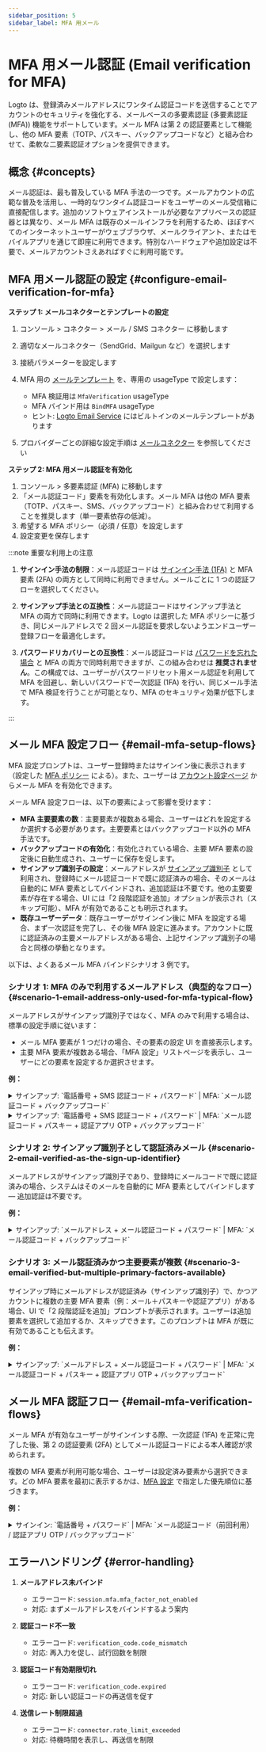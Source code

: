```yaml
---
sidebar_position: 5
sidebar_label: MFA 用メール
---
```


# MFA 用メール認証 (Email verification for MFA)

Logto は、登録済みメールアドレスにワンタイム認証コードを送信することでアカウントのセキュリティを強化する、メールベースの多要素認証 (多要素認証 (MFA)) 機能をサポートしています。メール MFA は第 2 の認証要素として機能し、他の MFA 要素（TOTP、パスキー、バックアップコードなど）と組み合わせて、柔軟な二要素認証オプションを提供できます。

## 概念 \{#concepts}

メール認証は、最も普及している MFA 手法の一つです。メールアカウントの広範な普及を活用し、一時的なワンタイム認証コードをユーザーのメール受信箱に直接配信します。追加のソフトウェアインストールが必要なアプリベースの認証器とは異なり、メール MFA は既存のメールインフラを利用するため、ほぼすべてのインターネットユーザーがウェブブラウザ、メールクライアント、またはモバイルアプリを通じて即座に利用できます。特別なハードウェアや追加設定は不要で、メールアカウントさえあればすぐに利用可能です。

## MFA 用メール認証の設定 \{#configure-email-verification-for-mfa}

**ステップ 1: メールコネクターとテンプレートの設定**

1. <CloudLink to="/connectors/passwordless">
     コンソール > コネクター > メール / SMS コネクター
   </CloudLink> に移動します
2. 適切なメールコネクター（SendGrid、Mailgun など）を選択します
3. 接続パラメーターを設定します
4. MFA 用の [メールテンプレート](/connectors/email-connectors/email-templates) を、専用の usageType で設定します：

   - MFA 検証用は `MfaVerification` usageType
   - MFA バインド用は `BindMFA` usageType
   - ヒント: [Logto Email Service](/connectors/email-connectors/built-in-email-service) にはビルトインのメールテンプレートがあります

5. プロバイダーごとの詳細な設定手順は [メールコネクター](/connectors/email-connectors) を参照してください

**ステップ 2: MFA 用メール認証を有効化**

1. <CloudLink to="/mfa">コンソール > 多要素認証 (MFA)</CloudLink> に移動します
2. 「メール認証コード」要素を有効化します。メール MFA は他の MFA 要素（TOTP、パスキー、SMS、バックアップコード）と組み合わせて利用することを推奨します（単一要素依存の低減）。
3. 希望する MFA ポリシー（必須 / 任意）を設定します
4. 設定変更を保存します

:::note 重要な利用上の注意

1. **サインイン手法の制限**：メール認証コードは [サインイン手法 (1FA)](/end-user-flows/sign-up-and-sign-in/sign-in) と MFA 要素 (2FA) の両方として同時に利用できません。メールごとに 1 つの認証フローを選択してください。

2. **サインアップ手法との互換性**：メール認証コードはサインアップ手法と MFA の両方で同時に利用できます。Logto は選択した MFA ポリシーに基づき、同じメールアドレスで 2 回メール認証を要求しないようエンドユーザー登録フローを最適化します。

3. **パスワードリカバリーとの互換性**：メール認証コードは [パスワードを忘れた場合](/end-user-flows/sign-up-and-sign-in/reset-password) と MFA の両方で同時利用できますが、この組み合わせは **推奨されません**。この構成では、ユーザーがパスワードリセット用メール認証を利用して MFA を回避し、新しいパスワードで一次認証 (1FA) を行い、同じメール手法で MFA 検証を行うことが可能となり、MFA のセキュリティ効果が低下します。

:::

## メール MFA 設定フロー \{#email-mfa-setup-flows}

MFA 設定プロンプトは、ユーザー登録時またはサインイン後に表示されます（設定した [MFA ポリシー](/end-user-flows/mfa/configure-mfa#global-mfa-configuration) による）。また、ユーザーは [アカウント設定ページ](/end-user-flows/account-settings/by-account-api#update-or-link-new-email) からメール MFA を有効化できます。

メール MFA 設定フローは、以下の要素によって影響を受けます：

- **MFA 主要要素の数**：主要要素が複数ある場合、ユーザーはどれを設定するか選択する必要があります。主要要素とはバックアップコード以外の MFA 手法です。
- **バックアップコードの有効化**：有効化されている場合、主要 MFA 要素の設定後に自動生成され、ユーザーに保存を促します。
- **サインアップ識別子の設定**：メールアドレスが [サインアップ識別子](/end-user-flows/sign-up-and-sign-in/sign-up#set-up-the-sign-up-identifier) として利用され、登録時にメール認証コードで既に認証済みの場合、そのメールは自動的に MFA 要素としてバインドされ、追加認証は不要です。他の主要要素が存在する場合、UI には「2 段階認証を追加」オプションが表示され（スキップ可能）、MFA が有効であることも明示されます。
- **既存ユーザーデータ**：既存ユーザーがサインイン後に MFA を設定する場合、まず一次認証を完了し、その後 MFA 設定に進みます。アカウントに既に認証済みの主要メールアドレスがある場合、上記サインアップ識別子の場合と同様の挙動となります。

以下は、よくあるメール MFA バインドシナリオ 3 例です。

### シナリオ 1: MFA のみで利用するメールアドレス（典型的なフロー） \{#scenario-1-email-address-only-used-for-mfa-typical-flow}

メールアドレスがサインアップ識別子ではなく、MFA のみで利用する場合は、標準の設定手順に従います：

- メール MFA 要素が 1 つだけの場合、その要素の設定 UI を直接表示します。
- 主要 MFA 要素が複数ある場合、「MFA 設定」リストページを表示し、ユーザーにどの要素を設定するか選択させます。

**例：**

<details>
  <summary>
    サインアップ: `電話番号 + SMS 認証コード + パスワード` | MFA: `メール認証コード +
    バックアップコード`
  </summary>
  <img src="/img/assets/email-mfa-setup-scenario-1-1.png" alt="Email MFA setup flow 1-1" />
</details>

<details>
  <summary>
    サインアップ: `電話番号 + SMS 認証コード + パスワード` | MFA: `メール認証コード + パスキー +
    認証アプリ OTP + バックアップコード`
  </summary>
  <img src="/img/assets/email-mfa-setup-scenario-1-2.png" alt="Email MFA setup flow 1-2" />
</details>

### シナリオ 2: サインアップ識別子として認証済みメール \{#scenario-2-email-verified-as-the-sign-up-identifier}

メールアドレスがサインアップ識別子であり、登録時にメールコードで既に認証済みの場合、システムはそのメールを自動的に MFA 要素としてバインドします — 追加認証は不要です。

**例：**

<details>
  <summary>
    サインアップ: `メールアドレス + メール認証コード + パスワード` | MFA: `メール認証コード +
    バックアップコード`
  </summary>
  <img src="/img/assets/email-mfa-setup-scenario-2.png" alt="Email MFA setup flow 2" />
</details>

### シナリオ 3: メール認証済みかつ主要要素が複数 \{#scenario-3-email-verified-but-multiple-primary-factors-available}

サインアップ時にメールアドレスが認証済み（サインアップ識別子）で、かつアカウントに複数の主要 MFA 要素（例：メール＋パスキーや認証アプリ）がある場合、UI で「2 段階認証を追加」プロンプトが表示されます。ユーザーは追加要素を選択して追加するか、スキップできます。このプロンプトは MFA が既に有効であることも伝えます。

**例：**

<details>
  <summary>
    サインアップ: `メールアドレス + メール認証コード + パスワード` | MFA: `メール認証コード +
    パスキー + 認証アプリ OTP + バックアップコード`
  </summary>
  <img src="/img/assets/email-mfa-setup-scenario-3.png" alt="Email MFA setup flow 3" />
</details>

## メール MFA 認証フロー \{#email-mfa-verification-flows}

メール MFA が有効なユーザーがサインインする際、一次認証 (1FA) を正常に完了した後、第 2 の認証要素 (2FA) としてメール認証コードによる本人確認が求められます。

複数の MFA 要素が利用可能な場合、ユーザーは設定済み要素から選択できます。どの MFA 要素を最初に表示するかは、[MFA 設定](/end-user-flows/mfa/configure-mfa#mfa-verification-flow) で指定した優先順位に基づきます。

**例：**

<details>
  <summary>
    サインイン: `電話番号 + パスワード` | MFA: `メール認証コード（前回利用） / 認証アプリ OTP /
    バックアップコード`
  </summary>
  <img src="/img/assets/email-mfa-verification-flow.png" alt="Email MFA verification flow" />
</details>

## エラーハンドリング \{#error-handling}

1. **メールアドレス未バインド**

   - エラーコード: `session.mfa.mfa_factor_not_enabled`
   - 対応: まずメールアドレスをバインドするよう案内

2. **認証コード不一致**

   - エラーコード: `verification_code.code_mismatch`
   - 対応: 再入力を促し、試行回数を制限

3. **認証コード有効期限切れ**

   - エラーコード: `verification_code.expired`
   - 対応: 新しい認証コードの再送信を促す

4. **送信レート制限超過**
   - エラーコード: `connector.rate_limit_exceeded`
   - 対応: 待機時間を表示し、再送信を制限
